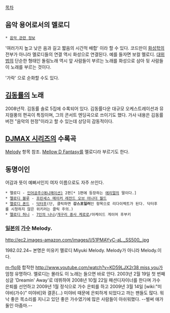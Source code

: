 [[목차]]
== 음악 용어로서의 멜로디 ==
 * [[음악 관련 정보]]

'여러가지 높고 낮은 음과 길고 짧음의 시간적 배합' 이라 할 수 있다.
코드만이 [[화성학]]의 전부가 아니라 멜로디들의 연결 역시 화성으로 연결된다. 예를 들자면 보컬 멜로디. [[대위법]]의 단순한 형태인 돌림노래 역시 앞 사람들이 부르는 노래를 화성으로 삼아 뒷 사람들이 노래를 부르는 것이다.

'가락' 으로 순화할 수도 있다.

== [[김동률]]의 노래 ==
2008년작. 김동률 솔로 5집에 수록되어 있다. 김동률다운 대규모 오케스트레이션과 뮤지컬풍의 편곡이 특징이며, 그의 콘서트 엔딩곡으로 쓰이기도 했다. 가사 내용은 김동률 버전 "음악의 헌정"이라고 할 수 있는데 상당히 감동적이다.

== [[DJMAX 시리즈]]의 수록곡 ==
[[Melody]] 항목 참조. [[Mellow D Fantasy]]를 멜로디라 부르기도 한다.

== 동명이인 ==
어감과 뜻이 예뻐서인지 여자 이름으로도 자주 쓰인다.

 * 멜로디 - [[인어공주(애니메이션)]] 2편[* 1편에 등장하는 [[에리얼]]의 딸이다.]
 * [[멜로디 블루]] - [[프린세스 메이커 레전드 오브 어나더 월드]]
 * [[멜로디 폰드]] - [[닥터후]](단, 클릭하면 '''강스포일러'''인 항목으로 리다이렉트가 된다. 닥터후를 시청하지 않은 위키러는 클릭 주의.)
 * [[멜로디 허니]] - [[7인의 나나]]/[[개구리 중사 케로로]]/아케이드 게이머 후부키

=== [[일본]]의 [[가수]] Melody. ===
http://ec2.images-amazon.com/images/I/51PMAYyC-aL._SS500_.jpg

1982.02.24~ 본명은 미유키 멜로디 Miyuki Melody. Melody가 아니라 Melody.이다. 

[[m-flo]]와 합작한 [[http://www.youtube.com/watch?v=KD59LJX2r38 miss you]]가 엄청 유명하다. 멜로디는 몰라도 이 노래는 들으면 바로 안다. 2003년 2월 19일 첫 번째 싱글 'Dreamin' Away'로 데뷔하여 2008년 10월 22일 패션디자이너를 한다며 가수 은퇴를 선언하고 2009년 1월 정식으로 가수 은퇴를 하고 2009년 3월 14일 [wiki:"미야비(가수)" 미야비]와 결혼(...) 미야비 때문에 은퇴하게 되었다고 까는 팬들도 많다. 워낙 좋은 목소리를 지니고 있던 좋은 가수였기에 많은 사람들이 아쉬워했다. --벌써 애가 둘인 아줌마.--
